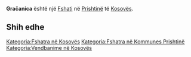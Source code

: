{{Fshat në Kosovës
 | Emri                = Gračanica
 | EmriAlt                = Gracanica,Gracanice,Gracanicë,Grachanica,Graqanice,Graqanicë,Graçanicë,Gračanica,Manastir Gracanica,Manastir Gračanica,Ulkian,Грачаница
 | Emri (Rasa dhanore) = 
 | Figura              = 
 | Shteti              = Kosovës
 | Komuna              = Prishtinë
 | Kodi postar         = 
 | Sipërfaqja          = 

 | Popullsia           = 1000

 | Regj. i popullsisë  = 
 | Dend. e popullsisë  = 
 | Faqja zyrtare       = 
 <!--- Koordinatat ----> 
 | Gjerësia            = 42.60111
 | Gjatësia            = 21.19583
 | Lartësia            = 
}}
'''Gračanica''' është një [[Fshati]] në [[Prishtinë]] të [[Kosovës]].

<!-- == Gjeografia == -->
<!-- == Historia == -->
<!-- == Demografia == -->
== Shih edhe ==
{{Komuna Prishtinë}}
{{Kosovo-Administrata-Cung}}

[[Kategoria:Fshatra në Kosovës]]
[[Kategoria:Fshatra në Kommunes Prishtinë]]
[[Kategoria:Vendbanime në Kosovës]]